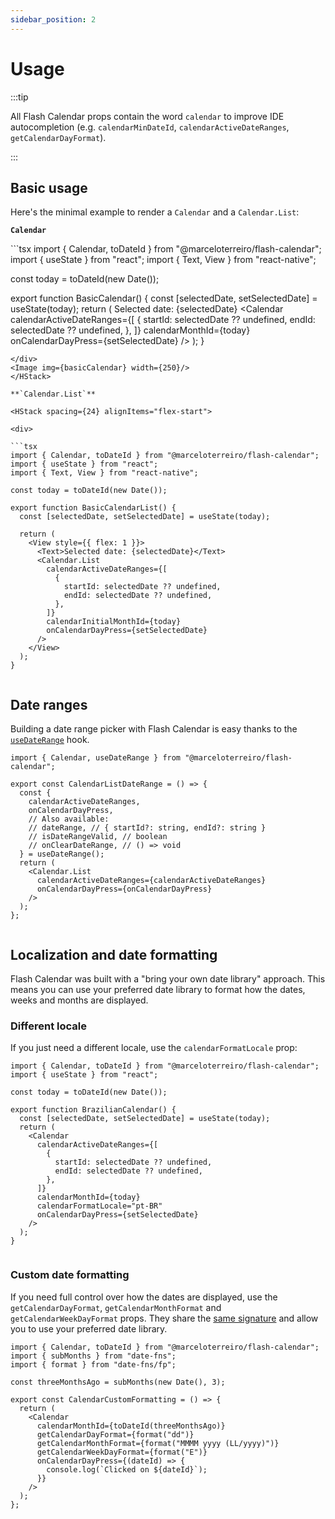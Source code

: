 ```yaml
---
sidebar_position: 2
---
```



# Usage

:::tip

All Flash Calendar props contain the word `calendar` to improve IDE autocompletion (e.g. `calendarMinDateId`, `calendarActiveDateRanges`, `getCalendarDayFormat`).

:::

## Basic usage

Here's the minimal example to render a `Calendar` and a `Calendar.List`:

**`Calendar`**

<HStack spacing={24} alignItems="flex-start">

<div>
```tsx
import { Calendar, toDateId } from "@marceloterreiro/flash-calendar";
import { useState } from "react";
import { Text, View } from "react-native";

const today = toDateId(new Date());

export function BasicCalendar() {
  const [selectedDate, setSelectedDate] = useState(today);
  return (
    <View>
      <Text>Selected date: {selectedDate}</Text>
      <Calendar
        calendarActiveDateRanges={[
          {
            startId: selectedDate ?? undefined,
            endId: selectedDate ?? undefined,
          },
        ]}
        calendarMonthId={today}
        onCalendarDayPress={setSelectedDate}
      />
    </View>
  );
}
```
</div>
<Image img={basicCalendar} width={250}/>
</HStack>

**`Calendar.List`**

<HStack spacing={24} alignItems="flex-start">

<div>

```tsx
import { Calendar, toDateId } from "@marceloterreiro/flash-calendar";
import { useState } from "react";
import { Text, View } from "react-native";

const today = toDateId(new Date());

export function BasicCalendarList() {
  const [selectedDate, setSelectedDate] = useState(today);

  return (
    <View style={{ flex: 1 }}>
      <Text>Selected date: {selectedDate}</Text>
      <Calendar.List
        calendarActiveDateRanges={[
          {
            startId: selectedDate ?? undefined,
            endId: selectedDate ?? undefined,
          },
        ]}
        calendarInitialMonthId={today}
        onCalendarDayPress={setSelectedDate}
      />
    </View>
  );
}
```

</div>

<Image img={basicCalendarList} width={250} />

</HStack>

## Date ranges

Building a date range picker with Flash Calendar is easy thanks to the [`useDateRange`](https://github.com/MarceloPrado/flash-calendar/blob/cd59ccfb60ccc3eb75a8e7ec2e347c6888be7091/packages/flash-calendar/src/hooks/useDateRange.ts#L68-L92) hook.

<HStack spacing={24} alignItems="flex-start">

<div>

```tsx
import { Calendar, useDateRange } from "@marceloterreiro/flash-calendar";

export const CalendarListDateRange = () => {
  const {
    calendarActiveDateRanges,
    onCalendarDayPress,
    // Also available:
    // dateRange, // { startId?: string, endId?: string }
    // isDateRangeValid, // boolean
    // onClearDateRange, // () => void
  } = useDateRange();
  return (
    <Calendar.List
      calendarActiveDateRanges={calendarActiveDateRanges}
      onCalendarDayPress={onCalendarDayPress}
    />
  );
};
```

</div>

<Image img={dateRangeCalendarList} width={250} />

</HStack>

## Localization and date formatting

Flash Calendar was built with a "bring your own date library" approach. This means you can use your preferred date library to format how the dates, weeks and months are displayed.

### Different locale

If you just need a different locale, use the `calendarFormatLocale` prop:

<HStack spacing={24} alignItems="flex-start">

<div>

```tsx
import { Calendar, toDateId } from "@marceloterreiro/flash-calendar";
import { useState } from "react";

const today = toDateId(new Date());

export function BrazilianCalendar() {
  const [selectedDate, setSelectedDate] = useState(today);
  return (
    <Calendar
      calendarActiveDateRanges={[
        {
          startId: selectedDate ?? undefined,
          endId: selectedDate ?? undefined,
        },
      ]}
      calendarMonthId={today}
      calendarFormatLocale="pt-BR"
      onCalendarDayPress={setSelectedDate}
    />
  );
}
```

</div>

<Image img={customLocale} width={250} />

</HStack>

### Custom date formatting

If you need full control over how the dates are displayed, use the `getCalendarDayFormat`, `getCalendarMonthFormat` and `getCalendarWeekDayFormat` props. They share the [same signature](https://github.com/MarceloPrado/flash-calendar/blob/cd59ccfb60ccc3eb75a8e7ec2e347c6888be7091/packages/flash-calendar/src/hooks/useCalendar.ts#L108-L120) and allow you to use your preferred date library.

<HStack spacing={24} alignItems="flex-start">

<div>

```tsx
import { Calendar, toDateId } from "@marceloterreiro/flash-calendar";
import { subMonths } from "date-fns";
import { format } from "date-fns/fp";

const threeMonthsAgo = subMonths(new Date(), 3);

export const CalendarCustomFormatting = () => {
  return (
    <Calendar
      calendarMonthId={toDateId(threeMonthsAgo)}
      getCalendarDayFormat={format("dd")}
      getCalendarMonthFormat={format("MMMM yyyy (LL/yyyy)")}
      getCalendarWeekDayFormat={format("E")}
      onCalendarDayPress={(dateId) => {
        console.log(`Clicked on ${dateId}`);
      }}
    />
  );
};
```

</div>

<Image img={customFormatting} width={250} />

</HStack>
